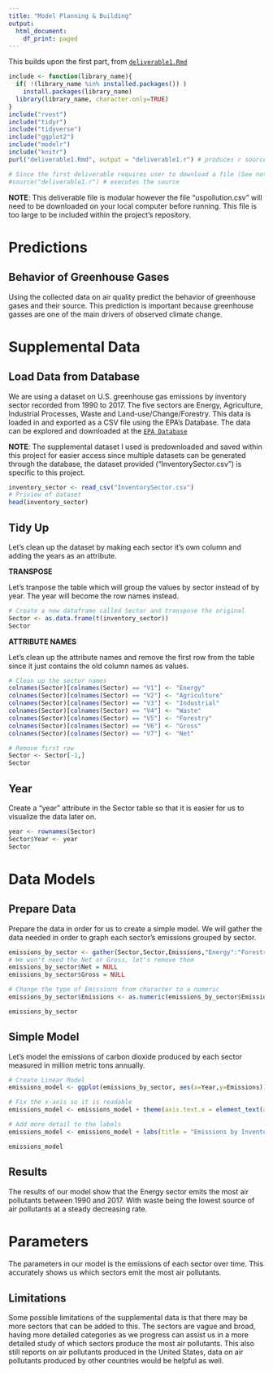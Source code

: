 ```yaml
---
title: "Model Planning & Building"
output:
  html_document:
    df_print: paged
---
```


This builds upon the first part, from [`deliverable1.Rmd`](deliverable1.html)
```r
include <- function(library_name){
  if( !(library_name %in% installed.packages()) )
    install.packages(library_name) 
  library(library_name, character.only=TRUE)
}
include("rvest")
include("tidyr")
include("tidyverse")
include("ggplot2")
include("modelr")
include("knitr")
purl("deliverable1.Rmd", output = "deliverable1.r") # produces r source from rmd

# Since the first deliverable requires user to download a file (See note below) this part will be commented out - once file is downloaded this line should be uncommented.
#source("deliverable1.r") # executes the source
```
**NOTE**: This deliverable file is modular however the file "uspollution.csv" will need to be downloaded on your local computer before running. This file is too large to be included within the project's repository.

# **Predictions**
## Behavior of Greenhouse Gases
Using the collected data on air quality predict the behavior of greenhouse gases and their source. This prediction is important because greenhouse gasses are one of the main drivers of observed climate change.

# **Supplemental Data**
## Load Data from Database
We are using a dataset on U.S. greenhouse gas emissions by inventory sector recorded from 1990 to 2017. The five sectors are Energy, Agriculture, Industrial Processes, Waste and Land-use/Change/Forestry. This data is loaded in and exported as a CSV file using the EPA's Database. The data can be explored and downloaded at the [`EPA Database`](https://cfpub.epa.gov/ghgdata/inventoryexplorer/#iallsectors/allgas/inventsect/all)

**NOTE**: The supplemental dataset I used is predownloaded and saved within this project for easier access since multiple datasets can be generated through the database, the dataset provided ("InventorySector.csv") is specific to this project.
```r
inventory_sector <- read_csv("InventorySector.csv")
# Priview of dataset
head(inventory_sector)
```

## Tidy Up
Let's clean up the dataset by making each sector it's own column and adding the years as an attribute.

**TRANSPOSE**


Let's tranpose the table which will group the values by sector instead of by year. The year will become the row names instead.
```r
# Create a new dataframe called Sector and transpose the original
Sector <- as.data.frame(t(inventory_sector))
Sector
```

**ATTRIBUTE NAMES**


Let's clean up the attribute names and remove the first row from the table since it just contains the old column names as values.
```r
# Clean up the sector names
colnames(Sector)[colnames(Sector) == "V1"] <- "Energy"
colnames(Sector)[colnames(Sector) == "V2"] <- "Agriculture"
colnames(Sector)[colnames(Sector) == "V3"] <- "Industrial"
colnames(Sector)[colnames(Sector) == "V4"] <- "Waste"
colnames(Sector)[colnames(Sector) == "V5"] <- "Forestry"
colnames(Sector)[colnames(Sector) == "V6"] <- "Gross"
colnames(Sector)[colnames(Sector) == "V7"] <- "Net"

# Remove first row
Sector <- Sector[-1,]
Sector
```

## Year
Create a "year" attribute in the Sector table so that it is easier for us to visualize the data later on.
```r
year <- rownames(Sector)
Sector$Year <- year
Sector
```

# **Data Models**
## Prepare Data
Prepare the data in order for us to create a simple model. We will gather the data needed in order to graph each sector's emissions grouped by sector.
```r
emissions_by_sector <- gather(Sector,Sector,Emissions,"Energy":"Forestry")
# We won't need the Net or Gross, let's remove them
emissions_by_sector$Net = NULL
emissions_by_sector$Gross = NULL

# Change the type of Emissions from character to a numeric
emissions_by_sector$Emissions <- as.numeric(emissions_by_sector$Emissions)

emissions_by_sector
```



## Simple Model
Let's model the emissions of carbon dioxide produced by each sector measured in million metric tons annually.
```r
# Create Linear Model
emissions_model <- ggplot(emissions_by_sector, aes(x=Year,y=Emissions)) + geom_line(aes(group = Sector, color = Sector))

# Fix the x-axis so it is readable
emissions_model <- emissions_model + theme(axis.text.x = element_text(angle=45), plot.title = element_text(size = 20, face = "bold"))

# Add more detail to the labels
emissions_model <- emissions_model + labs(title = "Emissions by Inventory Sector", subtitle = "Measured in Million Metric Tons over Time (1990-2017)")

emissions_model
```

## Results
The results of our model show that the Energy sector emits the most air pollutants between 1990 and 2017. With waste being the lowest source of air pollutants at a steady decreasing rate.

# **Parameters**
The parameters in our model is the emissions of each sector over time. This accurately shows us which sectors emit the most air pollutants.

## Limitations
Some possible limitations of the supplemental data is that there may be more sectors that can be added to this. The sectors are vague and broad, having more detailed categories as we progress can assist us in a more detailed study of which sectors produce the most air pollutants. This also still reports on air pollutants produced in the United States, data on air pollutants produced by other countries would be helpful as well.
